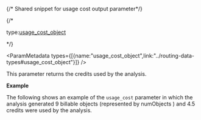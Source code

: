 {/* Shared snippet for usage cost output parameter*/}


{/* <p class="space-x-2"><span class="font-sm text-color-3">type:</span><span><a class="font-sm text-color-3" href="../routing-data-types#usage_cost_object">usage_cost_object</a></span></p> */}

<ParamMetadata types={[{name:"usage_cost_object",link:"../routing-data-types#usage_cost_object"}]} />

This parameter returns the credits used by the analysis.

**Example**

The following shows an example of the `usage_cost` parameter in which the analysis generated 9 billable objects (represented by numObjects ) and 4.5 credits were used by the analysis.

<CodeBlock language="json" source="../../code-samples/route/examples/outputs/usage_cost.json" group="json" maxLines={20} expandable/>